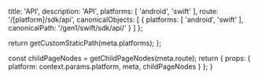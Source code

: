 
  title: 'API',
  description: 'API',
  platforms: [
    'android',
    'swift'
  ],
  route: '/[platform]/sdk/api',
  canonicalObjects: [
    {
      platforms: [
        'android',
        'swift'
      ],
      canonicalPath: '/gen1/swift/sdk/api/'
    }
  ]
};

  return getCustomStaticPath(meta.platforms);
};

  const childPageNodes = getChildPageNodes(meta.route);
  return {
    props: {
      platform: context.params.platform,
      meta,
      childPageNodes
    }
  };
}

<Overview childPageNodes={props.childPageNodes} />
